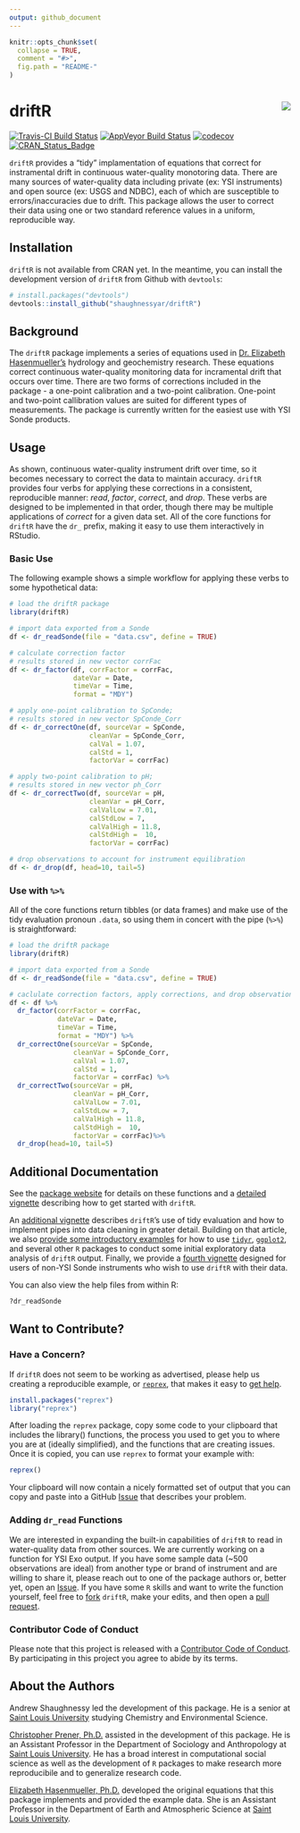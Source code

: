 ```yaml
---
output: github_document
---
```


<!-- README.md is generated from README.Rmd. Please edit that file -->

```r
knitr::opts_chunk$set(
  collapse = TRUE,
  comment = "#>",
  fig.path = "README-"
)
```

# driftR  <img src="man/figures/logo.png" align="right" />

[![Travis-CI Build Status](https://travis-ci.org/shaughnessyar/driftR.svg?branch=master)](https://travis-ci.org/shaughnessyar/driftR)
[![AppVeyor Build Status](https://ci.appveyor.com/api/projects/status/github/shaughnessyar/driftR?branch=master&svg=true)](https://ci.appveyor.com/project/shaughnessyar/driftR)
[![codecov](https://codecov.io/gh/shaughnessyar/driftR/branch/master/graph/badge.svg)](https://codecov.io/gh/shaughnessyar/driftR)
[![CRAN_Status_Badge](http://www.r-pkg.org/badges/version/driftR)](https://cran.r-project.org/package=driftR)

`driftR` provides a "tidy" implamentation of equations that correct for instramental drift in continuous water-quality monotoring data. There are many sources of water-quality data including private (ex: YSI instruments) and open source (ex: USGS and NDBC), each of which are susceptible to errors/inaccuracies due to drift. This package allows the user to correct their data using one or two standard reference values in a uniform, reproducible way.
    
## Installation

`driftR` is not available from CRAN yet. In the meantime, you can install the development version of `driftR` from Github with `devtools`:

```r
# install.packages("devtools")
devtools::install_github("shaughnessyar/driftR")
```

## Background
The `driftR` package implements a series of equations used in [Dr. Elizabeth Hasenmueller's](https://hasenmuellerlab.weebly.com) hydrology and geochemistry research. These equations correct continuous water-quality monitoring data for incramental drift that occurs over time. There are two forms of corrections included in the package - a one-point calibration and a two-point calibration. One-point and two-point callibration values are suited for different types of measurements. The package is currently written for the easiest use with YSI Sonde products. 

## Usage
As shown, continuous water-quality instrument drift over time, so it becomes necessary to correct the data to maintain accuracy. `driftR` provides four verbs for applying these corrections in a consistent, reproducible manner: *read*, *factor*, *correct*, and *drop*. These verbs are designed to be implemented in that order, though there may be multiple applications of *correct* for a given data set. All of the core functions for `driftR` have the `dr_` prefix, making it easy to use them interactively in RStudio. 

### Basic Use

The following example shows a simple workflow for applying these verbs to some hypothetical data:

```r
# load the driftR package
library(driftR)

# import data exported from a Sonde 
df <- dr_readSonde(file = "data.csv", define = TRUE)

# calculate correction factor
# results stored in new vector corrFac
df <- dr_factor(df, corrFactor = corrFac, 
                dateVar = Date, 
                timeVar = Time, 
                format = "MDY")

# apply one-point calibration to SpConde;
# results stored in new vector SpConde_Corr
df <- dr_correctOne(df, sourceVar = SpConde, 
                    cleanVar = SpConde_Corr, 
                    calVal = 1.07, 
                    calStd = 1, 
                    factorVar = corrFac)

# apply two-point calibration to pH;
# results stored in new vector ph_Corr
df <- dr_correctTwo(df, sourceVar = pH, 
                    cleanVar = pH_Corr, 
                    calValLow = 7.01, 
                    calStdLow = 7,
                    calValHigh = 11.8, 
                    calStdHigh =  10, 
                    factorVar = corrFac)

# drop observations to account for instrument equilibration
df <- dr_drop(df, head=10, tail=5)
```

### Use with `%>%`

All of the core functions return tibbles (or data frames) and make use of the tidy evaluation pronoun `.data`, so using them in concert with the pipe (`%>%`) is straightforward:

```r
# load the driftR package
library(driftR)

# import data exported from a Sonde 
df <- dr_readSonde(file = "data.csv", define = TRUE)

# caclulate correction factors, apply corrections, and drop observations
df <- df %>%
  dr_factor(corrFactor = corrFac, 
            dateVar = Date, 
            timeVar = Time, 
            format = "MDY") %>%
  dr_correctOne(sourceVar = SpConde, 
                cleanVar = SpConde_Corr, 
                calVal = 1.07, 
                calStd = 1, 
                factorVar = corrFac) %>%
  dr_correctTwo(sourceVar = pH, 
                cleanVar = pH_Corr, 
                calValLow = 7.01, 
                calStdLow = 7,
                calValHigh = 11.8, 
                calStdHigh =  10, 
                factorVar = corrFac)%>%
  dr_drop(head=10, tail=5)
```

## Additional Documentation
See the [package website](https://shaughnessyar.github.io/driftR/) for details on these functions and a [detailed vignette](https://shaughnessyar.github.io/driftR/articles/driftR.html) describing how to get started with `driftR`. 

An [additional vignette](https://shaughnessyar.github.io/driftR/articles/TidyEval.html) describes `driftR`'s use of tidy evaluation and how to implement pipes into data cleaning in greater detail. Building on that article, we also [provide some introductory examples](https://shaughnessyar.github.io/driftR/articles/eda.html) for how to use [`tidyr`](http://tidyr.tidyverse.org), [`ggplot2`](http://ggplot2.tidyverse.org), and several other `R` packages to conduct some initial exploratory data analysis of `driftR` output. Finally, we provide a [fourth vignette](https://shaughnessyar.github.io/driftR/articles/OtherData.html) designed for users of non-YSI Sonde instruments who wish to use `driftR` with their data.

You can also view the help files from within R:

```r
?dr_readSonde
```

## Want to Contribute?
### Have a Concern?
If `driftR` does not seem to be working as advertised, please help us creating a reproducible example, or [`reprex`](https://github.com/tidyverse/reprex), that makes it easy to [get help](https://www.tidyverse.org/help/). 

```r
install.packages("reprex")
library("reprex")
```

After loading the `reprex` package, copy some code to your clipboard that includes the library() functions, the process you used to get you to where you are at (ideally simplified), and the functions that are creating issues. Once it is copied, you can use `reprex` to format your example with:

```r
reprex()
```

Your clipboard will now contain a nicely formatted set of output that you can copy and paste into a GitHub  [Issue](https://github.com/shaughnessyar/driftR/issues) that describes your problem.

### Adding `dr_read` Functions
We are interested in expanding the built-in capabilities of `driftR` to read in water-quality data from other sources. We are currently working on a function for YSI Exo output. If you have some sample data (~500 observations are ideal) from another type or brand of instrument and are willing to share it, please reach out to one of the package authors or, better yet, open an [Issue](https://github.com/shaughnessyar/driftR/issues). If you have some `R` skills and want to write the function yourself, feel free to [fork](https://help.github.com/articles/fork-a-repo/) `driftR`, make your edits, and then open a [pull request](https://help.github.com/articles/about-pull-requests/).

### Contributor Code of Conduct
Please note that this project is released with a [Contributor Code of Conduct](https://github.com/shaughnessyar/driftR/blob/master/CONDUCT.md). By participating in this project you agree to abide by its terms.

## About the Authors
Andrew Shaughnessy led the development of this package. He is a senior at [Saint Louis University](https://www.slu.edu) studying Chemistry and Environmental Science.

[Christopher Prener, Ph.D.](https://chris-prener.github.io) assisted in the development of this package. He is an Assistant Professor in the Department of Sociology and Anthropology at [Saint Louis University](https://www.slu.edu). He has a broad interest in computational social science as well as the development of `R` packages to make research more reproducibile and to generalize research code.

[Elizabeth Hasenmueller, Ph.D.](https://hasenmuellerlab.weebly.com) developed the original equations that this package implements and provided the example data. She is an Assistant Professor in the Department of Earth and Atmospheric Science at [Saint Louis University](https://www.slu.edu).

